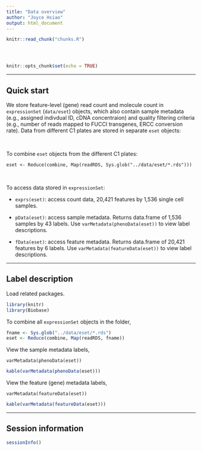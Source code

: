 ```yaml
---
title: "Data overview"
author: "Joyce Hsiao"
output: html_document
---
```


<!-- The file analysis/chunks.R contains chunks that define default settings
shared across the workflowr files. -->
```r
knitr::read_chunk("chunks.R")
```

<!-- Update knitr chunk options -->
```r
```

<!-- Insert the date the file was last updated -->
```r
```

<!-- Insert the code version (Git commit SHA1) if Git repository exists and R
 package git2r is installed -->
```r
```

```r
knitr::opts_chunk$set(echo = TRUE)
```

---

## Quick start

We store feature-level (gene) read count and molecule count in `expressionSet` (`data/eset`) objects, which also contain sample metadata (e.g., assigned indivdual ID, cDNA concentraion) and quality filtering criteria (e.g., number of reads mapped to FUCCI transgenes, ERCC conversion rate). Data from different C1 plates are stored in separate `eset` objects:

$~$

To combine `eset` objects from the different C1 plates:

`eset <- Reduce(combine, Map(readRDS, Sys.glob("../data/eset/*.rds")))`

$~$

To access data stored in  `expressionSet`:

* `exprs(eset)`: access count data, 20,421 features by 1,536 single cell samples.

* `pData(eset)`: access sample metadata. Returns data.frame of 1,536 samples by 43 labels. Use `varMetadata(phenoData(eset))` to view label descriptions. 

* `fData(eset)`: access feature metadata. Returns data.frame of 20,421 features by 6 labels. Use `varMetadata(featureData(eset))` to view label descriptions. 


---

## Label description

Load related packages.

```r
library(knitr)
library(Biobase)
```

To combine all `expressionSet` objects in the folder, 

```r
fname <- Sys.glob("../data/eset/*.rds")
eset <- Reduce(combine, Map(readRDS, fname))
```

View the sample metadata labels,

```
varMetadata(phenoData(eset))
```

```r
kable(varMetadata(phenoData(eset)))
```

View the feature (gene) metadata labels,

```
varMetadata(featureData(eset))
```

```r
kable(varMetadata(featureData(eset)))
```

---

## Session information

```r
sessionInfo()
```

